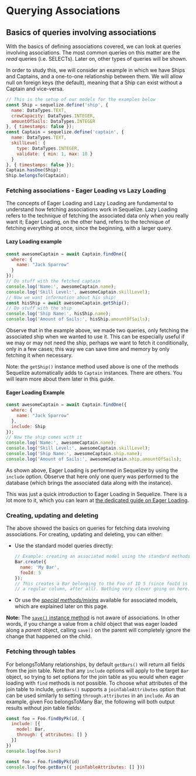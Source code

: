 # Querying Associations

## Basics of queries involving associations

With the basics of defining associations covered, we can look at queries involving associations. The most common queries on this matter are the *read* queries (i.e. SELECTs). Later on, other types of queries will be shown.

In order to study this, we will consider an example in which we have Ships and Captains, and a one-to-one relationship between them. We will allow null on foreign keys (the default), meaning that a Ship can exist without a Captain and vice-versa.

```js
// This is the setup of our models for the examples below
const Ship = sequelize.define('ship', {
  name: DataTypes.TEXT,
  crewCapacity: DataTypes.INTEGER,
  amountOfSails: DataTypes.INTEGER
}, { timestamps: false });
const Captain = sequelize.define('captain', {
  name: DataTypes.TEXT,
  skillLevel: {
    type: DataTypes.INTEGER,
    validate: { min: 1, max: 10 }
  }
}, { timestamps: false });
Captain.hasOne(Ship);
Ship.belongsTo(Captain);
```

### Fetching associations - Eager Loading vs Lazy Loading

The concepts of Eager Loading and Lazy Loading are fundamental to understand how fetching associations work in Sequelize. Lazy Loading refers to the technique of fetching the associated data only when you really want it; Eager Loading, on the other hand, refers to the technique of fetching everything at once, since the beginning, with a larger query.

#### Lazy Loading example

```js
const awesomeCaptain = await Captain.findOne({
  where: {
    name: "Jack Sparrow"
  }
});
// Do stuff with the fetched captain
console.log('Name:', awesomeCaptain.name);
console.log('Skill Level:', awesomeCaptain.skillLevel);
// Now we want information about his ship!
const hisShip = await awesomeCaptain.getShip();
// Do stuff with the ship
console.log('Ship Name:', hisShip.name);
console.log('Amount of Sails:', hisShip.amountOfSails);
```

Observe that in the example above, we made two queries, only fetching the associated ship when we wanted to use it. This can be especially useful if we may or may not need the ship, perhaps we want to fetch it conditionally, only in a few cases; this way we can save time and memory by only fetching it when necessary.

Note: the `getShip()` instance method used above is one of the methods Sequelize automatically adds to `Captain` instances. There are others. You will learn more about them later in this guide.

#### Eager Loading Example

```js
const awesomeCaptain = await Captain.findOne({
  where: {
    name: "Jack Sparrow"
  },
  include: Ship
});
// Now the ship comes with it
console.log('Name:', awesomeCaptain.name);
console.log('Skill Level:', awesomeCaptain.skillLevel);
console.log('Ship Name:', awesomeCaptain.ship.name);
console.log('Amount of Sails:', awesomeCaptain.ship.amountOfSails);
```

As shown above, Eager Loading is performed in Sequelize by using the `include` option. Observe that here only one query was performed to the database (which brings the associated data along with the instance).

This was just a quick introduction to Eager Loading in Sequelize. There is a lot more to it, which you can learn at [the dedicated guide on Eager Loading](eager-loading.html).

### Creating, updating and deleting

The above showed the basics on queries for fetching data involving associations. For creating, updating and deleting, you can either:

* Use the standard model queries directly:

  ```js
  // Example: creating an associated model using the standard methods
  Bar.create({
    name: 'My Bar',
    fooId: 5
  });
  // This creates a Bar belonging to the Foo of ID 5 (since fooId is
  // a regular column, after all). Nothing very clever going on here.
  ```

* Or use the *[special methods/mixins](#special-methods-mixins-added-to-instances)* available for associated models, which are explained later on this page.

**Note:** The [`save()` instance method](pathname:///api/classes/Model.html#save) is not aware of associations. In other words, if you change a value from a *child* object that was eager loaded along a *parent* object, calling `save()` on the parent will completely ignore the change that happened on the child.

### Fetching through tables

For belongsToMany relationships, by default `getBars()` will return all fields from the join table. Note that any `include` options will apply to the target `Bar` object, so trying to set options for the join table as you would when eager loading with `find` methods is not possible. To choose what attributes of the join table to include, `getBars()` supports a `joinTableAttributes` option that can be used similarly to setting `through.attributes` in an `include`. As an example, given Foo belongsToMany Bar, the following will both output results without join table fields:

```js
const foo = Foo.findByPk(id, {
  include: [{
    model: Bar,
    through: { attributes: [] }
  }]
})
console.log(foo.bars)

const foo = Foo.findByPk(id)
console.log(foo.getBars({ joinTableAttributes: [] }))
```
